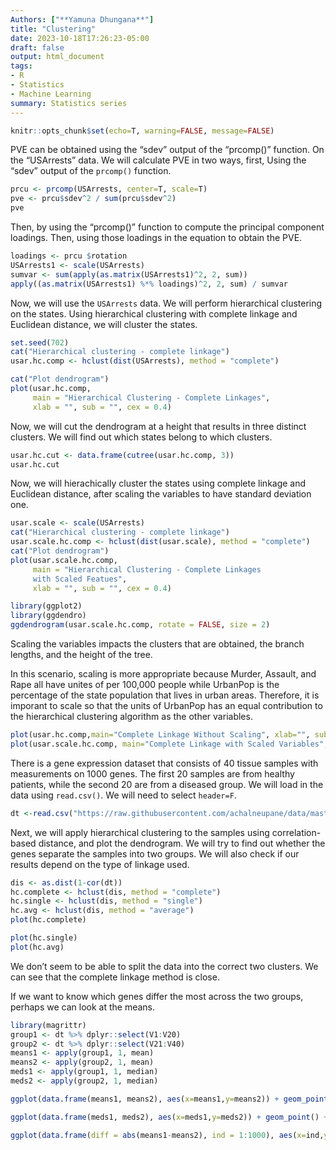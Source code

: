 ```yaml
---
Authors: ["**Yamuna Dhungana**"]
title: "Clustering"
date: 2023-10-18T17:26:23-05:00
draft: false
output: html_document
tags:
- R
- Statistics
- Machine Learning
summary: Statistics series
---
```



<script type="text/javascript" src="https://cdnjs.cloudflare.com/ajax/libs/mathjax/2.7.1/MathJax.js?config=TeX-AMS-MML_HTMLorMML">
</script>

```r
knitr::opts_chunk$set(echo=T, warning=FALSE, message=FALSE)
```
PVE can be obtained using the "sdev" output of the "prcomp()" function. On the "USArrests" data. We will calculate PVE in two ways, first, Using the "sdev" output of the `prcomp()` function.

```r
prcu <- prcomp(USArrests, center=T, scale=T)
pve <- prcu$sdev^2 / sum(prcu$sdev^2)
pve
```

Then, by using the "prcomp()" function to compute the principal component loadings. Then, using those loadings in the equation to obtain the PVE.

```r
loadings <- prcu $rotation
USArrests1 <- scale(USArrests)
sumvar <- sum(apply(as.matrix(USArrests1)^2, 2, sum))
apply((as.matrix(USArrests1) %*% loadings)^2, 2, sum) / sumvar
```
Now, we will use the `USArrests` data. We will perform hierarchical clustering on the states. Using hierarchical clustering with complete linkage and Euclidean distance, we will cluster the states.
```r
set.seed(702)
cat("Hierarchical clustering - complete linkage")
usar.hc.comp <- hclust(dist(USArrests), method = "complete")

cat("Plot dendrogram")
plot(usar.hc.comp, 
     main = "Hierarchical Clustering - Complete Linkages",
     xlab = "", sub = "", cex = 0.4)
```
Now, we will cut the dendrogram at a height that results in three distinct clusters. We will find out which states belong to which clusters.
```r
usar.hc.cut <- data.frame(cutree(usar.hc.comp, 3))
usar.hc.cut
```
Now, we will hierachically cluster the states using complete linkage and Euclidean distance, after scaling the variables to have standard deviation one.
```r
usar.scale <- scale(USArrests)
cat("Hierarchical clustering - complete linkage")
usar.scale.hc.comp <- hclust(dist(usar.scale), method = "complete")
cat("Plot dendrogram")
plot(usar.scale.hc.comp, 
     main = "Hierarchical Clustering - Complete Linkages 
     with Scaled Featues",
     xlab = "", sub = "", cex = 0.4)

library(ggplot2)
library(ggdendro)
ggdendrogram(usar.scale.hc.comp, rotate = FALSE, size = 2)
```
Scaling the variables impacts the clusters that are obtained, the branch lengths, and the height of the tree.

In this scenario, scaling is more appropriate because Murder, Assault, and Rape all have unites of per 100,000 people while UrbanPop is the percentage of the state population that lives in urban areas. Therefore, it is imporant to scale so that the units of UrbanPop has an equal contribution to the hierarchical clustering algorithm as the other variables.
```r
plot(usar.hc.comp,main="Complete Linkage Without Scaling", xlab="", sub="", cex=.4)
plot(usar.scale.hc.comp, main="Complete Linkage with Scaled Variables", xlab = "", sub = "", cex = 0.4)
```
There is a gene expression dataset that consists of 40 tissue samples with measurements on 1000 genes. The first 20 samples are from healthy patients, while the second 20 are from a diseased group. We will load in the data using `read.csv()`. We will need to select `header=F`.
```r
dt <-read.csv("https://raw.githubusercontent.com/achalneupane/data/master/Ch10Ex11.csv", header = F)
```
Next, we will apply hierarchical clustering to the samples using correlation-based distance, and plot the dendrogram. We will try to find out whether the genes separate the samples into two groups. We will also check if our results depend on the type of linkage used.
```r
dis <- as.dist(1-cor(dt))
hc.complete <- hclust(dis, method = "complete")
hc.single <- hclust(dis, method = "single")
hc.avg <- hclust(dis, method = "average")
plot(hc.complete)

plot(hc.single)
plot(hc.avg)
```
We don’t seem to be able to split the data into the correct two clusters. We can see that the complete linkage method is close.

If we want to know which genes differ the most across the two groups, perhaps we can look at the means.
```r
library(magrittr)
group1 <- dt %>% dplyr::select(V1:V20)
group2 <- dt %>% dplyr::select(V21:V40)
means1 <- apply(group1, 1, mean)
means2 <- apply(group2, 1, mean)
meds1 <- apply(group1, 1, median)
meds2 <- apply(group2, 1, median)

ggplot(data.frame(means1, means2), aes(x=means1,y=means2)) + geom_point() + labs(x="Mean healthy", y="Mean unhealthy")

ggplot(data.frame(meds1, meds2), aes(x=meds1,y=meds2)) + geom_point() + labs(x="Median healthy", y="Median unhealthy")

ggplot(data.frame(diff = abs(means1-means2), ind = 1:1000), aes(x=ind,y=diff)) + geom_point()
```
